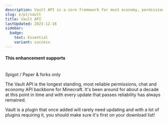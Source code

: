 ```yaml
---
description: Vault API is a core framework for most economy, permission and chat plugins and has become a key dependency for many plugins.
slug: e/pl/vault
title: Vault API
lastUpdated: 2023-12-16
sidebar:
  badge:
    text: Essential
    variant: success
---
```


#### This enhancement supports
<br/>
<MainStatusPill warning>Spigot / Paper & forks only</MainStatusPill>
<br/>

The Vault API is the longest standing, most reliable permissions, chat and economy API backbone for Minecraft. It's been around for about a decade at this point in time and with every update that passes reliability has always remained.

Vault is a plugin that once added will rarely need updating and with a lot of plugins requiring it, you should make sure it's first on your download list!

<LinkCard
  title="Spigot"
  description="View Vault's official Spigot page for downloading the plugin."
  href="https://www.spigotmc.org/resources/vault.34315/"
/>